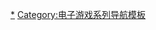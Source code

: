 <noinclude>{{pp-semi-sock|small=yes}}</noinclude>{{Navbox
| name = 影之心系列
| title = 影之心系列
| state = {{{state|autocollapse}}}
| listclass = hlist
| list1  = 
* [[修道院之谜]]
* [[闇影之心]]
* [[闇影之心II]]
* [[闇影之心：來自新世界]]
}}<noinclude>
{{collapsible option}}
[[Category:影之心系列|*]]
[[Category:电子游戏系列导航模板]]
</noinclude>